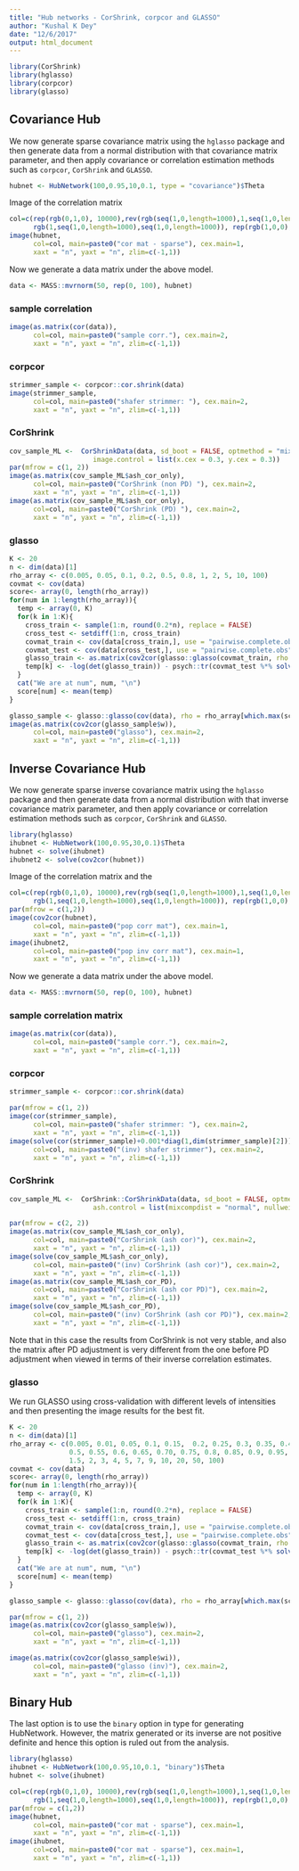 ```yaml
---
title: "Hub networks - CorShrink, corpcor and GLASSO"
author: "Kushal K Dey"
date: "12/6/2017"
output: html_document
---
```


```r
library(CorShrink)
library(hglasso)
library(corpcor)
library(glasso)
```

## Covariance Hub

We now generate sparse covariance matrix using the `hglasso` package and then generate data from a normal distribution with that covariance matrix parameter, and then apply covariance or correlation estimation methods such as `corpcor`, `CorShrink` and `GLASSO`. 


```r
hubnet <- HubNetwork(100,0.95,10,0.1, type = "covariance")$Theta
```

Image of the correlation matrix

```r
col=c(rep(rgb(0,1,0), 10000),rev(rgb(seq(1,0,length=1000),1,seq(1,0,length=1000))),
      rgb(1,seq(1,0,length=1000),seq(1,0,length=1000)), rep(rgb(1,0,0),10000))
image(hubnet,
      col=col, main=paste0("cor mat - sparse"), cex.main=1,
      xaxt = "n", yaxt = "n", zlim=c(-1,1))
```

Now we generate a data matrix under the above model.


```r
data <- MASS::mvrnorm(50, rep(0, 100), hubnet)
```


### sample correlation

```r
image(as.matrix(cor(data)),
      col=col, main=paste0("sample corr."), cex.main=2,
      xaxt = "n", yaxt = "n", zlim=c(-1,1))
```

### corpcor

```r
strimmer_sample <- corpcor::cor.shrink(data)
image(strimmer_sample,
      col=col, main=paste0("shafer strimmer: "), cex.main=2,
      xaxt = "n", yaxt = "n", zlim=c(-1,1))
```

### CorShrink

```r
cov_sample_ML <-  CorShrinkData(data, sd_boot = FALSE, optmethod = "mixEM",
                     image.control = list(x.cex = 0.3, y.cex = 0.3))
par(mfrow = c(1, 2))
image(as.matrix(cov_sample_ML$ash_cor_only),
      col=col, main=paste0("CorShrink (non PD) "), cex.main=2,
      xaxt = "n", yaxt = "n", zlim=c(-1,1))
image(as.matrix(cov_sample_ML$ash_cor_only),
      col=col, main=paste0("CorShrink (PD) "), cex.main=2,
      xaxt = "n", yaxt = "n", zlim=c(-1,1))

```

### glasso

```r
K <- 20
n <- dim(data)[1]
rho_array <- c(0.005, 0.05, 0.1, 0.2, 0.5, 0.8, 1, 2, 5, 10, 100)
covmat <- cov(data)
score<- array(0, length(rho_array))
for(num in 1:length(rho_array)){
  temp <- array(0, K)
  for(k in 1:K){
    cross_train <- sample(1:n, round(0.2*n), replace = FALSE)
    cross_test <- setdiff(1:n, cross_train)
    covmat_train <- cov(data[cross_train,], use = "pairwise.complete.obs")
    covmat_test <- cov(data[cross_test,], use = "pairwise.complete.obs")
    glasso_train <- as.matrix(cov2cor(glasso::glasso(covmat_train, rho = rho_array[num])$w))
    temp[k] <- -log(det(glasso_train)) - psych::tr(covmat_test %*% solve(glasso_train))
  }
  cat("We are at num", num, "\n")
  score[num] <- mean(temp)
}

```
```r
glasso_sample <- glasso::glasso(cov(data), rho = rho_array[which.max(score)])
image(as.matrix(cov2cor(glasso_sample$w)),
      col=col, main=paste0("glasso"), cex.main=2,
      xaxt = "n", yaxt = "n", zlim=c(-1,1))

```


## Inverse Covariance Hub

We now generate sparse inverse covariance matrix using the `hglasso` package and then generate data from a normal distribution with that inverse covariance matrix parameter, and then apply covariance or correlation estimation methods such as `corpcor`, `CorShrink` and `GLASSO`. 

```r
library(hglasso)
ihubnet <- HubNetwork(100,0.95,30,0.1)$Theta
hubnet <- solve(ihubnet)
ihubnet2 <- solve(cov2cor(hubnet))
```

Image of the correlation matrix and the
```r
col=c(rep(rgb(0,1,0), 10000),rev(rgb(seq(1,0,length=1000),1,seq(1,0,length=1000))),
      rgb(1,seq(1,0,length=1000),seq(1,0,length=1000)), rep(rgb(1,0,0),10000))
par(mfrow = c(1,2))
image(cov2cor(hubnet),
      col=col, main=paste0("pop corr mat"), cex.main=1,
      xaxt = "n", yaxt = "n", zlim=c(-1,1))
image(ihubnet2,
      col=col, main=paste0("pop inv corr mat"), cex.main=1,
      xaxt = "n", yaxt = "n", zlim=c(-1,1))
```

Now we generate a data matrix under the above model.

```r
data <- MASS::mvrnorm(50, rep(0, 100), hubnet)
```


### sample correlation matrix 

```r
image(as.matrix(cor(data)),
      col=col, main=paste0("sample corr."), cex.main=2,
      xaxt = "n", yaxt = "n", zlim=c(-1,1))
```

### corpcor

```r
strimmer_sample <- corpcor::cor.shrink(data)

par(mfrow = c(1, 2))
image(cor(strimmer_sample),
      col=col, main=paste0("shafer strimmer: "), cex.main=2,
      xaxt = "n", yaxt = "n", zlim=c(-1,1))
image(solve(cor(strimmer_sample)+0.001*diag(1,dim(strimmer_sample)[2])),
      col=col, main=paste0("(inv) shafer strimmer"), cex.main=2,
      xaxt = "n", yaxt = "n", zlim=c(-1,1))

```

### CorShrink

```r
cov_sample_ML <-  CorShrink::CorShrinkData(data, sd_boot = FALSE, optmethod = "mixEM",
                     ash.control = list(mixcompdist = "normal", nullweight = 1))

par(mfrow = c(2, 2))
image(as.matrix(cov_sample_ML$ash_cor_only),
      col=col, main=paste0("CorShrink (ash cor)"), cex.main=2,
      xaxt = "n", yaxt = "n", zlim=c(-1,1))
image(solve(cov_sample_ML$ash_cor_only),
      col=col, main=paste0("(inv) CorShrink (ash cor)"), cex.main=2,
      xaxt = "n", yaxt = "n", zlim=c(-1,1))
image(as.matrix(cov_sample_ML$ash_cor_PD),
      col=col, main=paste0("CorShrink (ash cor PD)"), cex.main=2,
      xaxt = "n", yaxt = "n", zlim=c(-1,1))
image(solve(cov_sample_ML$ash_cor_PD),
      col=col, main=paste0("(inv) CorShrink (ash cor PD)"), cex.main=2,
      xaxt = "n", yaxt = "n", zlim=c(-1,1))

```

Note that in this case the results from CorShrink is not very stable, and also the matrix after PD adjustment is very different from the one before PD adjustment when viewed in terms of their inverse correlation estimates. 

### glasso

We run GLASSO using cross-validation with different levels of intensities and then presenting the image results for the best fit.

```r
K <- 20
n <- dim(data)[1]
rho_array <- c(0.005, 0.01, 0.05, 0.1, 0.15,  0.2, 0.25, 0.3, 0.35, 0.4, 0.45,
               0.5, 0.55, 0.6, 0.65, 0.70, 0.75, 0.8, 0.85, 0.9, 0.95, 1, 
               1.5, 2, 3, 4, 5, 7, 9, 10, 20, 50, 100)
covmat <- cov(data)
score<- array(0, length(rho_array))
for(num in 1:length(rho_array)){
  temp <- array(0, K)
  for(k in 1:K){
    cross_train <- sample(1:n, round(0.2*n), replace = FALSE)
    cross_test <- setdiff(1:n, cross_train)
    covmat_train <- cov(data[cross_train,], use = "pairwise.complete.obs")
    covmat_test <- cov(data[cross_test,], use = "pairwise.complete.obs")
    glasso_train <- as.matrix(cov2cor(glasso::glasso(covmat_train, rho = rho_array[num])$w))
    temp[k] <- -log(det(glasso_train)) - psych::tr(covmat_test %*% solve(glasso_train))
  }
  cat("We are at num", num, "\n")
  score[num] <- mean(temp)
}

```


```r
glasso_sample <- glasso::glasso(cov(data), rho = rho_array[which.max(score)])

par(mfrow = c(1, 2))
image(as.matrix(cov2cor(glasso_sample$w)),
      col=col, main=paste0("glasso"), cex.main=2,
      xaxt = "n", yaxt = "n", zlim=c(-1,1))

image(as.matrix(cov2cor(glasso_sample$wi)),
      col=col, main=paste0("glasso (inv)"), cex.main=2,
      xaxt = "n", yaxt = "n", zlim=c(-1,1))

```

## Binary Hub

The last option is to use the `binary` option in type for generating HubNetwork. However, the matrix generated or its inverse are not positive definite and hence this option is ruled out from the analysis.


```r
library(hglasso)
ihubnet <- HubNetwork(100,0.95,10,0.1, "binary")$Theta
hubnet <- solve(ihubnet)
```

```r
col=c(rep(rgb(0,1,0), 10000),rev(rgb(seq(1,0,length=1000),1,seq(1,0,length=1000))),
      rgb(1,seq(1,0,length=1000),seq(1,0,length=1000)), rep(rgb(1,0,0),10000))
par(mfrow = c(1,2))
image(hubnet,
      col=col, main=paste0("cor mat - sparse"), cex.main=1,
      xaxt = "n", yaxt = "n", zlim=c(-1,1))
image(ihubnet,
      col=col, main=paste0("cor mat - sparse"), cex.main=1,
      xaxt = "n", yaxt = "n", zlim=c(-1,1))
```


